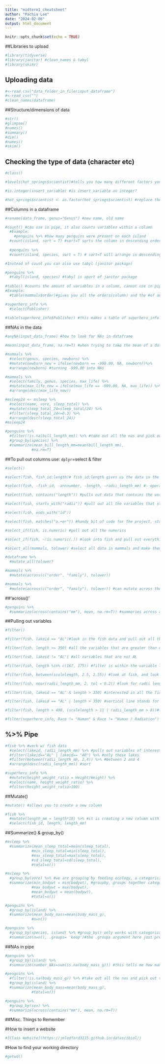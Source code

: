 ```yaml
---
title: "midterm1_cheatsheet"
author: "Pachia Lee"
date: "2024-02-06"
output: html_document
---
```


```r
knitr::opts_chunk$set(echo = TRUE)
```

##Libraries to upload
```r
#library(tidyverse)
#library(janitor) #clean_names & tabyl
#library(skimr)
```

## Uploading data
```r
#<-read.csv("data_folder_in_file/input_dataframe")
#<-read_csv("")
#clean_names(dataframe) 
```

##Structure/dimensions of data
```r
#str()
#glimpse()
#names()
#summary()
#dim()
#names()
#skim()
```

## Checking the type of data (character etc)
```r
#class()

#levels(hot_springs$scientist)#tells you how many different factors you have in a dataframe, JUST FACTORS

#is.integer(insert_variable) #is insert_variable an integer?

#hot_springs$scientist <- as.factor(hot_springs$scientist) #replace the scientist in the hotspring data frame to be a factor instead of character
```

##Columns in a dataframe
```r
#rename(data_frame, genus="Genus") #new name, old name

#count() #can use in pipe, it also counts variables within a column
  #Example:
    #penguins %>% #how many penguins were present on each island
  #count(island, sort = T) #sort=T sorts the column in descending order
  
  #penguins %>% 
  #count(island, species, sort = T) # sort=T will arrange in descending order #can use count across mutiple variables

#Instead of count you can also use tabyl (janitor package)

#penguins %>% 
  #tabyl(island, species) #tabyl is apart of janitor package
    
#table() #counts the amount of variables in a column, cannot use in pipe
#Example:
  #table(mammals$order)#gives you all the orders(column) and the #of animals within that column

#superhero_info %>% 
  #select(Publisher)
  
#table(superhero_info$Publisher) #this makes a table of superhero_info and their publishers

```

##NAs in the data
```r
#anyNA(input_data_frame) #how to look for NAs in dataframe

#mean(input_data_frame, na.rm=T) #when trying to take the mean of a data that has NAs, #na.rm removes the NA values in the vector equals True. F=False will give you NA again.

#mammals %>% 
  #select(genus, species, newborn) %>%
  #mutate(newborn_new = ifelse(newborn == -999.00, NA, newborn))%>% 
  #arrange(newborn) #turning -999.00 into NAs

#mammals %>% 
  #select(family, genus, species, max_life) %>% 
  #mutate(max_life_new = ifelse(max_life == -999.00, NA, max_life)) %>% 
  #arrange(desc(max_life_new))

#msleep24 <- msleep %>% 
  #select(name, vore, sleep_total) %>% 
  #mutate(sleep_total_24=sleep_total/24) %>% 
  #filter(sleep_total_24<=0.3) %>% 
  #arrange(desc(sleep_total_24))
#msleep24

#penguins %>% 
  #filter(!is.na(bill_length_mm)) %>% #take out all the nas and pick out things that only have a value in body mass in grams
  #group_by(species) %>% 
  #summarize(mean_bill_length_mm=mean(bill_length_mm),
            #na.rm=T)
```

##To pull out columns use: `dplyr`=select & filter
```r
#select()

#select(fish, fish_id:length)# fish_id:length gives us the data in the columns from fish_id to length

#select(fish, -fish_id, -annnumber, -length, -radii_length_mm) #- operator selects everything except the specified variables

#select(fish, contains("length")) #pulls out data that contains the work length

#select(fish, starts_with("radii")) #pull out all the variables that start with "radii"

#select(fish, ends_with("id"))

#select(fish, matches("a.+er")) #handy bit of code for the project, start with an a and ends with an er

#select_if(fish, is.numeric) #pull out all the numerics

#select_if(fish, ~!is.numeric(.)) #look into fish and pull out everything that is not numeric

#select_all(mammals, tolower) #select all data in mammals and make them lowercase

#dataframe %>% 
  #mutate_all(tolower)

#mammals %>% 
  #mutate(across(c("order", "family"), tolower))

#mammals %>% 
  #mutate(across(c("order", "family"), tolower)) #can mutate across these columns cz genus names should be capitalized (clean name only do column names)
```

##'across()'
```r
#penguins %>%
  #summarize(across(contains("mm"), mean, na.rm=T)) #summaries across all the variables with mm and remove NAs
```


##Pulling out variables
```r
#filter()

#filter(fish, lakeid == "AL")#look in the fish data and pull out all the obersavtions that correspond to lakeid

#filter(fish, length >= 350) #all the variables that are greater than or equal to 350, no quotes cz it is a number. 

#filter(fish, lakeid != "AL") #all variables that are not AL

#filter(fish, length %in% c(167, 175)) #filter is within the variable length that are 167 or 175

#filter(fish, between(scalelength, 2.5, 2.55)) #look at fish, and look in scalelength in between 2.5 and 2.55

#filter(fish, near(radii_length_mm, 2, tol = 0.2)) #look for radii length near 2 with a 0.2 tolerance

#filter(fish, lakeid == "AL" & length > 350) #interested in all the fish from lake AL but only the ones bigger than 350 in length

#filter(fish, lakeid == "AL" | length > 350) #vertical line stands for "or", so interested in the information from lakeid only from "AL" and only from fishes that are bigger than 350filter(fish, lakeid == "AL" | length > 350) #vertical line stands for "or", so interested in the information from lakeid only from "AL" and only from fishes that are bigger than 350

#filter(fish, length > 400, (scalelength > 11 | radii_length_mm > 8))#filter, fish data with length over 400, scalelength over 11 or radii_length over 8

#filter(superhero_info, Race != "Human" & Race != "Human / Radiation") #pull out data that is not human and human/radiation
```

## %>% Pipe
```r
#fish %>% #work w/ fish data
  #select(lakeid, radii_length_mm) %>% #pulls out variables of interest
  #filter(lakeid=="AL" | lakeid== "AR") %>% #only these lakes
  #filter(between(radii_length_mm, 2,4)) %>% #between 2 and 4
  #arrange(desc(radii_length_mm)) #sort 

#superhero_info %>% 
  #mutate(height_weight_ratio = Height/Weight) %>% 
  #select(name, height_weight_ratio) %>% 
  #filter(height_weight_ratio>100)
```

##Mutate()
```r
#mutate() #allows you to create a new column

#fish %>% 
  #mutate(length_mm = length*10) %>% #it is creating a new column with length*10 
  #select(fish_id, length, length_mm)
```

##Summarize() & group_by()
```r
#msleep %>% 
  #summarize(mean_sleep_total=mean(sleep_total),
            #min_sleep_total=min(sleep_total),
            #max_sleep_total=max(sleep_total),
            #sd_sleep_total=sd(sleep_total),
            #total=n())

#msleep %>%
  #group_by(vore) %>% #we are grouping by feeding ecology, a categorical variable
  #summarize(min_bodywt = min(bodywt), #groupby, groups together categorical variables before you summarize
            #max_bodywt = max(bodywt),
            #mean_bodywt = mean(bodywt),
            #total=n())

#penguins %>% 
  #group_by(island) %>%
  #summarize(mean_body_mass=mean(body_mass_g),
            #n=n())

#penguins %>% 
  #group_by(species, island) %>% #group_by() only works with categorical variables
  #summarize(n=n(), .groups= 'keep')#the .groups argument here just prevents a warning message; n=n() means the number of observations;
```

##NAs in pipe
```r
#penguins %>% 
  #group_by(island) %>% 
  #summarize(number_NAs=sum(is.na(body_mass_g))) #this tells me how many Nas there are in each column

#penguins %>% 
  #filter(!is.na(body_mass_g)) %>% #take out all the nas and pick out things that only have a value in body mass in grams
  #group_by(island) %>% 
  #summarize(mean_body_mass=mean(body_mass_g),
            #total=n())

#penguins %>%
  #group_by(sex) %>% 
  #summarize(across(contains("mm"), mean, na.rm=T))
```


##Misc. Things to Remember

#How to insert a website
```r
#[Class Website](https://jmledford3115.github.io/datascibiol/)
```

#How to find your working directory
```r
#getwd()
```

